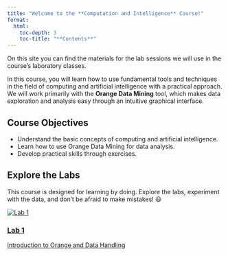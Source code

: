 ```yaml
---
title: "Welcome to the **Computation and Intelligence** Course!"
format:
  html:
    toc-depth: 3
    toc-title: "**Contents**"
---
```


On this site you can find the materials for the lab sessions we will use in the course's laboratory classes.

In this course, you will learn how to use fundamental tools and techniques in the field of computing and artificial intelligence with a practical approach. We will work primarily with the **Orange Data Mining** tool, which makes data exploration and analysis easy through an intuitive graphical interface.

## Course Objectives
- Understand the basic concepts of computing and artificial intelligence.
- Learn how to use Orange Data Mining for data analysis.
- Develop practical skills through exercises.

## Explore the Labs
This course is designed for learning by doing. Explore the labs, experiment with the data, and don't be afraid to make mistakes! 😃
```{=html}
<div class="lab-grid">
  <a href="lab1.qmd" class="lab-card">
    <div class="card-inner">
      <img src="_resources/images/lab1.jpg" alt="Lab 1">
      <div class="overlay">
        <div class="overlay-text">
          <h3>Lab 1</h3>
          <span class="subtitle">Introduction to Orange and Data Handling</span>
        </div>
      </div>
    </div>
  </a>

<!-- <a href="lab2.es.qmd" class="lab-card">
    <div class="card-inner">
      <img src="_resources/images/lab2.jpg" alt="Lab 2">
      <div class="overlay">
        <h3>Lab 2</h3>
      </div>
    </div>
  </a>

  <a href="lab3.es.qmd" class="lab-card">
    <div class="card-inner">
      <img src="_resources/images/lab3.jpg" alt="Lab 3">
      <div class="overlay">
        <h3>Lab 3</h3>
      </div>
    </div>
  </a> -->
</div>
```
